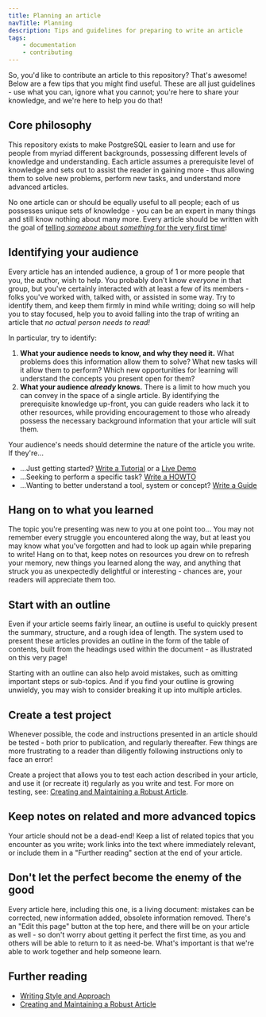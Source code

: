 ```yaml
---
title: Planning an article
navTitle: Planning
description: Tips and guidelines for preparing to write an article
tags:
    - documentation
    - contributing
---
```


So, you'd like to contribute an article to this repository? That's awesome! Below are a few tips that you might find useful. These are all just guidelines - use what you can, ignore what you cannot; you're here to share your knowledge, and we're here to help you do that!

## Core philosophy

This repository exists to make PostgreSQL easier to learn and use for people from myriad different backgrounds, possessing different levels of knowledge and understanding. Each article assumes a prerequisite level of knowledge and sets out to assist the reader in gaining more - thus allowing them to solve new problems, perform new tasks, and understand more advanced articles.

No one article can or should be equally useful to all people; each of us possesses unique sets of knowledge - you can be an expert in many things and still know nothing about many more. Every article should be written with the goal of [telling *someone* about *something* for the very first time](https://xkcd.com/1053/)!

## Identifying your audience

Every article has an intended audience, a group of 1 or more people that you, the author, wish to help. You probably don't know *everyone* in that group, but you've certainly interacted with at least a few of its members - folks you've worked with, talked with, or assisted in some way. Try to identify them, and keep them firmly in mind while writing; doing so will help you to stay focused, help you to avoid falling into the trap of writing an article that *no actual person needs to read!*

In particular, try to identify:

1. **What your audience needs to know, and why they need it.** What problems does this information allow them to solve? What new tasks will it allow them to perform? Which new opportunities for learning will understand the concepts you present open for them? 
2. **What your audience *already* knows.** There is a limit to how much you can convey in the space of a single article. By identifying the prerequisite knowledge up-front, you can guide readers who lack it to other resources, while providing encouragement to those who already possess the necessary background information that your article will suit them.

Your audience's needs should determine the nature of the article you write. If they're...

- ...Just getting started? [Write a Tutorial](tutorial) or a [Live Demo](demo)
- ...Seeking to perform a specific task? [Write a HOWTO](howto)
- ...Wanting to better understand a tool, system or concept? [Write a Guide](guide)

## Hang on to what you learned

The topic you're presenting was new to you at one point too... You may not remember every struggle you encountered along the way, but at least you may know what you've forgotten and had to look up again while preparing to write! Hang on to that, keep notes on resources you drew on to refresh your memory, new things you learned along the way, and anything that struck you as unexpectedly delightful or interesting - chances are, your readers will appreciate them too.

## Start with an outline

Even if your article seems fairly linear, an outline is useful to quickly present the summary, structure, and a rough idea of length. The system used to present these articles provides an outline in the form of the table of contents, built from the headings used within the document - as illustrated on this very page!

Starting with an outline can also help avoid mistakes, such as omitting important steps or sub-topics. And if you find your outline is growing unwieldy, you may wish to consider breaking it up into multiple articles.

## Create a test project

Whenever possible, the code and instructions presented in an article should be tested - both prior to publication, and regularly thereafter. Few things are more frustrating to a reader than diligently following instructions only to face an error!

Create a project that allows you to test each action described in your article, and use it (or recreate it) regularly as you write and test. For more on testing, see: [Creating and Maintaining a Robust Article](robustness).

## Keep notes on related and more advanced topics

Your article should not be a dead-end! Keep a list of related topics that you encounter as you write; work links into the text where immediately relevant, or include them in a "Further reading" section at the end of your article.

## Don't let the perfect become the enemy of the good

Every article here, including this one, is a living document: mistakes can be corrected, new information added, obsolete information removed. There's an "Edit this page" button at the top here, and there will be on your article as well - so don't worry about getting it perfect the first time, as you and others will be able to return to it as need-be. What's important is that we're able to work together and help someone learn. 

## Further reading

- [Writing Style and Approach](../style)
- [Creating and Maintaining a Robust Article](robustness)



